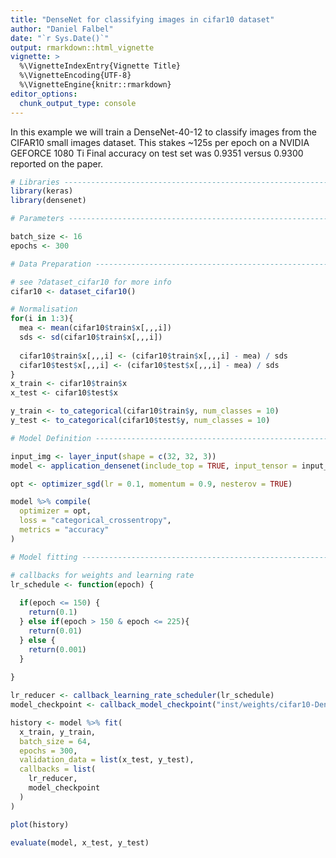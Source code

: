 ```yaml
---
title: "DenseNet for classifying images in cifar10 dataset"
author: "Daniel Falbel"
date: "`r Sys.Date()`"
output: rmarkdown::html_vignette
vignette: >
  %\VignetteIndexEntry{Vignette Title}
  %\VignetteEncoding{UTF-8}
  %\VignetteEngine{knitr::rmarkdown}
editor_options: 
  chunk_output_type: console
---
```


In this example we will train a DenseNet-40-12 to classify images from the CIFAR10
small images dataset. This stakes ~125s per epoch on a NVIDIA GEFORCE 1080 Ti
Final accuracy on test set was 0.9351 versus 0.9300 reported on the paper.

```r
# Libraries ---------------------------------------------------------------
library(keras)
library(densenet)

# Parameters --------------------------------------------------------------

batch_size <- 16
epochs <- 300

# Data Preparation --------------------------------------------------------

# see ?dataset_cifar10 for more info
cifar10 <- dataset_cifar10()

# Normalisation
for(i in 1:3){
  mea <- mean(cifar10$train$x[,,,i])
  sds <- sd(cifar10$train$x[,,,i])
  
  cifar10$train$x[,,,i] <- (cifar10$train$x[,,,i] - mea) / sds
  cifar10$test$x[,,,i] <- (cifar10$test$x[,,,i] - mea) / sds
}
x_train <- cifar10$train$x
x_test <- cifar10$test$x

y_train <- to_categorical(cifar10$train$y, num_classes = 10)
y_test <- to_categorical(cifar10$test$y, num_classes = 10)

# Model Definition -------------------------------------------------------

input_img <- layer_input(shape = c(32, 32, 3))
model <- application_densenet(include_top = TRUE, input_tensor = input_img, dropout_rate = 0.2)

opt <- optimizer_sgd(lr = 0.1, momentum = 0.9, nesterov = TRUE)

model %>% compile(
  optimizer = opt,
  loss = "categorical_crossentropy",
  metrics = "accuracy"
)

# Model fitting -----------------------------------------------------------

# callbacks for weights and learning rate
lr_schedule <- function(epoch) {
  
  if(epoch <= 150) {
    return(0.1)
  } else if(epoch > 150 & epoch <= 225){
    return(0.01)
  } else {
    return(0.001)
  }
  
}

lr_reducer <- callback_learning_rate_scheduler(lr_schedule)
model_checkpoint <- callback_model_checkpoint("inst/weights/cifar10-DenseNet-40-12.hdf5", monitor = "val_acc")

history <- model %>% fit(
  x_train, y_train, 
  batch_size = 64, 
  epochs = 300, 
  validation_data = list(x_test, y_test), 
  callbacks = list(
    lr_reducer,
    model_checkpoint
  )
)

plot(history)

evaluate(model, x_test, y_test)
```



